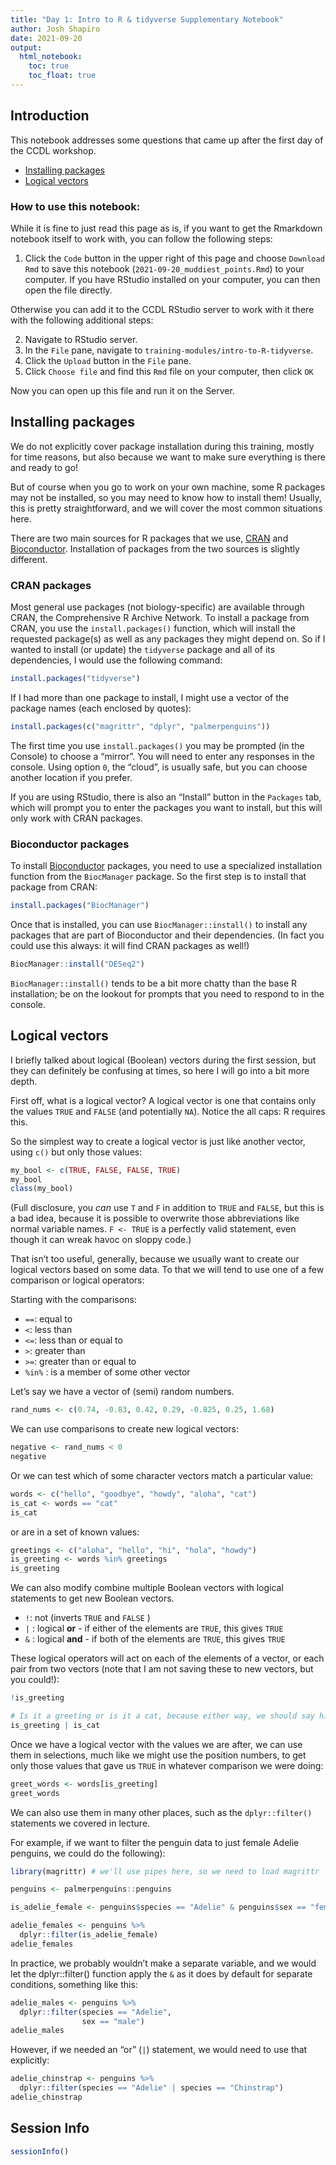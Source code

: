 ```yaml
---
title: "Day 1: Intro to R & tidyverse Supplementary Notebook"
author: Josh Shapiro
date: 2021-09-20
output:   
  html_notebook: 
    toc: true
    toc_float: true
---
```



## Introduction

This notebook addresses some questions that came up after the first day of the CCDL workshop.

- [Installing packages](#installing-packages)
- [Logical vectors](#logical-vectors)

### How to use this notebook: 

While it is fine to just read this page as is, if you want to get the Rmarkdown notebook itself to work with, you can follow the following steps:

1. Click the `Code` button in the upper right of this page and choose `Download Rmd` to save this notebook (`2021-09-20_muddiest_points.Rmd`) to your computer.
If you have RStudio installed on your computer, you can then open the file directly.

Otherwise you can add it to the CCDL RStudio server to work with it there with the following additional steps:

2. Navigate to RStudio server.  
3. In the `File` pane, navigate to `training-modules/intro-to-R-tidyverse`.     
4. Click the `Upload` button in the `File` pane.   
5. Click `Choose file` and find this `Rmd` file on your computer, then click `OK`  


Now you can open up this file and run it on the Server. 

## Installing packages

We do not explicitly cover package installation during this training, mostly for time reasons, but also because we want to make sure everything is there and ready to go!

But of course when you go to work on your own machine, some R packages may not be installed, so you may need to know how to install them!
Usually, this is pretty straightforward, and we will cover the most common situations here.

There are two main sources for R packages that we use, [CRAN](https://cran.r-project.org/) and [Bioconductor](https://bioconductor.org/).
Installation of packages from the two sources is slightly different.

### CRAN packages

Most general use packages (not biology-specific) are available through CRAN, the Comprehensive R Archive Network.
To install a package from CRAN, you use the `install.packages()` function, which will install the requested package(s) as well as any packages they might depend on.
So if I wanted to install (or update) the `tidyverse` package and all of its dependencies, I would use the following command:

```r
install.packages("tidyverse")
```

If I had more than one package to install, I might use a vector of the package names (each enclosed by quotes):
```r
install.packages(c("magrittr", "dplyr", "palmerpenguins"))
```

The first time you use `install.packages()` you may be prompted (in the Console) to choose a "mirror". 
You will need to enter any responses in the console.
Using option `0`, the "cloud", is usually safe, but you can choose another location if you prefer.

If you are using RStudio, there is also an "Install" button in the `Packages` tab, which will prompt you to enter the packages you want to install, but this will only work with CRAN packages.

### Bioconductor packages

To install [Bioconductor](https://bioconductor.org/) packages, you need to use a specialized installation function from the `BiocManager` package.
So the first step is to install that package from CRAN:

```r
install.packages("BiocManager")
```

Once that is installed, you can use `BiocManager::install()` to install any packages that are part of Bioconductor and their dependencies. 
(In fact you could use this always: it will find CRAN packages as well!)

```r
BiocManager::install("DESeq2")
```

`BiocManager::install()` tends to be a bit more chatty than the base R installation; be on the lookout for prompts that you need to respond to in the console.

## Logical vectors

I briefly talked about logical (Boolean) vectors during the first session, but they can definitely be confusing at times, so here I will go into a bit more depth. 

First off, what is a logical vector? A logical vector is one that contains only the values `TRUE` and `FALSE` (and potentially `NA`).
Notice the all caps: R requires this. 

So the simplest way to create a logical vector is just like another vector, using `c()` but only those values:

```r
my_bool <- c(TRUE, FALSE, FALSE, TRUE)
my_bool
class(my_bool)
```
(Full disclosure, you _can_ use `T` and `F` in addition to `TRUE` and `FALSE`, but this is a bad idea, because it is possible to overwrite those abbreviations like normal variable names. `F <- TRUE` is a perfectly valid statement, even though it can wreak havoc on sloppy code.)


That isn't too useful, generally, because we usually want to create our logical vectors based on some data. To that we will tend to use one of a few comparison or logical operators:

Starting with the comparisons:

* `==`: equal to
* `<`: less than
* `<=`:  less than or equal to 
* `>`: greater than
* `>=`: greater than or equal to
* `%in%` : is a member of some other vector

Let's say we have a vector of (semi) random numbers. 

```r
rand_nums <- c(0.74, -0.83, 0.42, 0.29, -0.825, 0.25, 1.68)
```

We can use comparisons to create new logical vectors:

```r
negative <- rand_nums < 0
negative
```

Or we can test which of some character vectors match a particular value:
```r
words <- c("hello", "goodbye", "howdy", "aloha", "cat")
is_cat <- words == "cat"
is_cat
```

or are in a set of known values: 
```r
greetings <- c("aloha", "hello", "hi", "hola", "howdy")
is_greeting <- words %in% greetings
is_greeting
```

We can also modify combine multiple Boolean vectors with logical statements to get new Boolean vectors.

* `!`: not (inverts `TRUE` and `FALSE` )
* `|` : logical **or** - if either of the elements are `TRUE`, this gives `TRUE`
* `&` : logical **and** - if both of the elements are `TRUE`, this gives `TRUE`

These logical operators will act on each of the elements of a vector, or each pair from two vectors (note that I am not saving these to new vectors, but you could!):

```r
!is_greeting
```

```r
# Is it a greeting or is it a cat, because either way, we should say hi back
is_greeting | is_cat
```


Once we have a logical vector with the values we are after, we can use them in selections, much like we might use the position numbers, to get only those values that gave us `TRUE` in whatever comparison we were doing:

```r
greet_words <- words[is_greeting]
greet_words
```

We can also use them in many other places, such as the `dplyr::filter()` statements we covered in lecture.

For example, if we want to filter the penguin data to just female Adelie penguins, we could do the following):

```r
library(magrittr) # we'll use pipes here, so we need to load magrittr

penguins <- palmerpenguins::penguins

is_adelie_female <- penguins$species == "Adelie" & penguins$sex == "female"

adelie_females <- penguins %>% 
  dplyr::filter(is_adelie_female)
adelie_females
```
In practice, we probably wouldn't make a separate variable, and we would let the dplyr::filter() function apply the `&` as it does by default for separate conditions, something like this:

```r
adelie_males <- penguins %>% 
  dplyr::filter(species == "Adelie",
                sex == "male")
adelie_males
```

However, if we needed an "or" (`|`) statement, we would need to use that explicitly:
```r
adelie_chinstrap <- penguins %>% 
  dplyr::filter(species == "Adelie" | species == "Chinstrap")
adelie_chinstrap
```




## Session Info
```r
sessionInfo()
```





